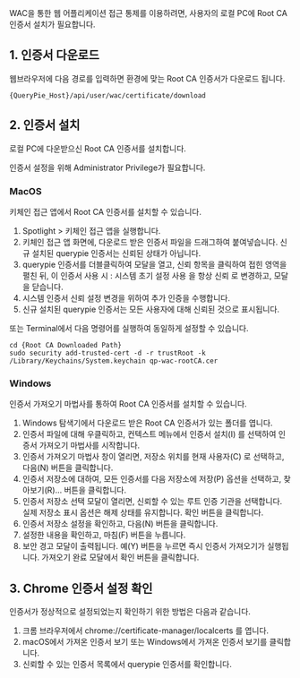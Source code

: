WAC을 통한 웹 어플리케이션 접근 통제를 이용하려면, 사용자의 로컬 PC에 Root CA 인증서 설치가 필요합니다.

## 1. 인증서 다운로드
웹브라우저에 다음 경로를 입력하면 환경에 맞는 Root CA 인증서가 다운로드 됩니다.

```
{QueryPie_Host}/api/user/wac/certificate/download
```

## 2. 인증서 설치
로컬 PC에 다운받으신 Root CA 인증서를 설치합니다.

인증서 설정을 위해 Administrator Privilege가 필요합니다.

### MacOS
키체인 접근 앱에서 Root CA 인증서를 설치할 수 있습니다.

1. Spotlight > 키체인 접근 앱을 실행합니다.
2. 키체인 접근 앱 화면에, 다운로드 받은 인증서 파일을 드래그하여 붙여넣습니다. 신규 설치된 querypie 인증서는 신뢰된 상태가 아닙니다.
3. querypie 인증서를 더블클릭하여 모달을 열고, 신뢰 항목을 클릭하여 접힌 영역을 펼친 뒤, 이 인증서 사용 시 : 시스템 초기 설정 사용 을 항상 신뢰 로 변경하고, 모달을 닫습니다.
4. 시스템 인증서 신뢰 설정 변경을 위하여 추가 인증을 수행합니다.
5. 신규 설치된 querypie 인증서는 모든 사용자에 대해 신뢰된 것으로 표시됩니다.

또는 Terminal에서 다음 명령어를 실행하여 동일하게 설정할 수 있습니다.

```
cd {Root CA Downloaded Path}
sudo security add-trusted-cert -d -r trustRoot -k /Library/Keychains/System.keychain qp-wac-rootCA.cer
```

### Windows
인증서 가져오기 마법사를 통하여 Root CA 인증서를 설치할 수 있습니다.

1. Windows 탐색기에서 다운로드 받은 Root CA 인증서가 있는 폴더를 엽니다.
2. 인증서 파일에 대해 우클릭하고, 컨텍스트 메뉴에서 인증서 설치(I) 를 선택하여 인증서 가져오기 마법사를 시작합니다.
3. 인증서 가져오기 마법사 창이 열리면, 저장소 위치를 현재 사용자(C) 로 선택하고, 다음(N) 버튼을 클릭합니다.
4. 인증서 저장소에 대하여, 모든 인증서를 다음 저장소에 저장(P) 옵션을 선택하고, 찾아보기(R)... 버튼을 클릭합니다.
5. 인증서 저장소 선택 모달이 열리면, 신뢰할 수 있는 루트 인증 기관을 선택합니다. 실제 저장소 표시 옵션은 해제 상태를 유지합니다. 확인 버튼을 클릭합니다.
6. 인증서 저장소 설정을 확인하고, 다음(N) 버튼을 클릭합니다.
7. 설정한 내용을 확인하고, 마침(F) 버튼을 누릅니다.
8. 보안 경고 모달이 출력됩니다. 예(Y) 버튼을 누르면 즉시 인증서 가져오기가 실행됩니다. 가져오기 완료 모달에서 확인 버튼을 클릭합니다.

## 3. Chrome 인증서 설정 확인
인증서가 정상적으로 설정되었는지 확인하기 위한 방법은 다음과 같습니다.

1. 크롬 브라우저에서 chrome://certificate-manager/localcerts 를 엽니다.
2. macOS에서 가져온 인증서 보기 또는 Windows에서 가져온 인증서 보기를 클릭합니다.
3. 신뢰할 수 있는 인증서 목록에서 querypie 인증서를 확인합니다.
